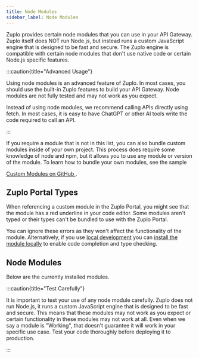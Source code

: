 ```yaml
---
title: Node Modules
sidebar_label: Node Modules
---
```


Zuplo provides certain node modules that you can use in your API Gateway. Zuplo
itself does NOT run Node.js, but instead runs a custom JavaScript engine that is
designed to be fast and secure. The Zuplo engine is compatible with certain node
modules that don't use native code or certain Node.js specific features.

:::caution{title="Advanced Usage"}

Using node modules is an advanced feature of Zuplo. In most cases, you should
use the built-in Zuplo features to build your API Gateway. Node modules are not
fully tested and may not work as you expect.

Instead of using node modules, we recommend calling APIs directly using fetch.
In most cases, it is easy to have ChatGPT or other AI tools write the code
required to call an API.

:::

If you require a module that is not in this list, you can also bundle custom
modules inside of your own project. This process does require some knowledge of
node and npm, but it allows you to use any module or version of the module. To
learn how to bundle your own modules, see the sample

<a href="https://github.com/zuplo/zuplo/tree/main/examples/custom-module">
  Custom Modules on GitHub
</a>
.

## Zuplo Portal Types

When referencing a custom module in the Zuplo Portal, you might see that the
module has a red underline in your code editor. Some modules aren't typed or
their types can't be bundled to use with the Zuplo Portal.

You can ignore these errors as they won't affect the functionality of the
module. Alternatively, if you use
[local development](../articles/local-development.mdx) you can
[install the module locally](../articles/local-development-installing-packages.mdx)
to enable code completion and type checking.

## Node Modules

Below are the currently installed modules.

:::caution{title="Test Carefully"}

It is important to test your use of any node module carefully. Zuplo does not
run Node.js, it runs a custom JavaScript engine that is designed to be fast and
secure. This means that these modules may not work as you expect or certain
functionality in these modules may not work at all. Even when we say a module is
"Working", that doesn't guarantee it will work in your specific use case. Test
your code thoroughly before deploying it to production.

:::

<BundlesTable />

